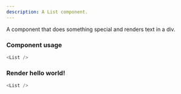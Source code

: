 ```yaml
---
description: A List component.
---
```



A component that does something special and renders text in a div.

### Component usage
```js
<List />
```

### Render hello world!

```js live
<List />
```
